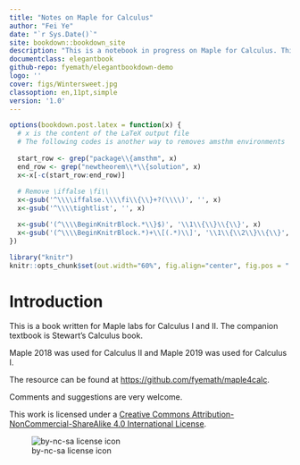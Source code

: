 ```yaml
--- 
title: "Notes on Maple for Calculus"
author: "Fei Ye"
date: "`r Sys.Date()`"
site: bookdown::bookdown_site
description: "This is a notebook in progress on Maple for Calculus. This notebook was created using bookdown"
documentclass: elegantbook
github-repo: fyemath/elegantbookdown-demo
logo: ''
cover: figs/Wintersweet.jpg
classoption: en,11pt,simple
version: '1.0'
---
```


```r

options(bookdown.post.latex = function(x) {
  # x is the content of the LaTeX output file  
  # The following codes is another way to removes amsthm environments
  
  start_row <- grep("package\\{amsthm", x)
  end_row <- grep("newtheorem\\*\\{solution", x)
  x<-x[-c(start_row:end_row)]
  
  # Remove \iffalse \fi\\
  x<-gsub('^\\\\iffalse.\\\\fi\\{\\}+?(\\\\)', '', x)
  x<-gsub('^\\\\tightlist', '', x)

  x<-gsub('(^\\\\BeginKnitrBlock.*\\}$)', '\\1\\{\\}\\{\\}', x)
  x<-gsub('(^\\\\BeginKnitrBlock.*)+\\[(.*)\\]', '\\1\\{\\2\\}\\{\\}', x)
})

```

```r
library("knitr")
knitr::opts_chunk$set(out.width="60%", fig.align="center", fig.pos = "!H", out.extra = "")
```

\mainmatter

\hypersetup{pageanchor=true}

\renewcommand{\baselinestretch}{1.2}\normalsize

\captionsetup[figure]{labelformat=empty}
\captionsetup[subfigure]{labelformat=empty}

# Introduction {-}

This is a book written for Maple labs for Calculus I and II. The companion textbook is Stewart's Calculus book.

Maple 2018 was used for Calculus II and Maple 2019 was used for Calculus I.

The resource can be found at [https://github.com/fyemath/maple4calc](https://github.com/fyemath/maple4calc).

Comments and suggestions are very welcome.

This work is licensed under a [Creative Commons Attribution-NonCommercial-ShareAlike 4.0 International License](https://creativecommons.org/licenses/by-nc-sa/4.0/).

![by-nc-sa license icon](figs/by-nc-sa.png)
